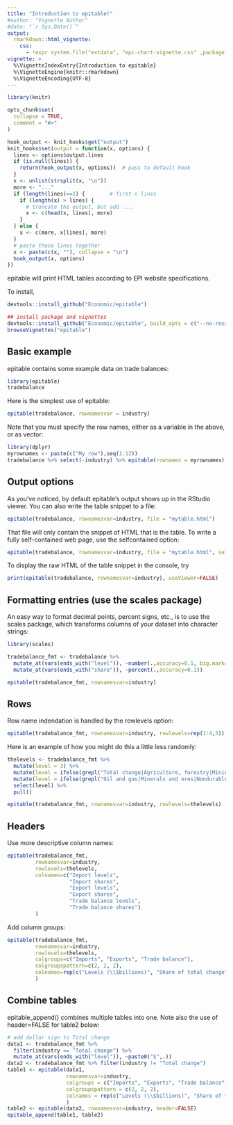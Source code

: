 ```yaml
---
title: "Introduction to epitable!"
#author: "Vignette Author"
#date: "`r Sys.Date()`"
output: 
  rmarkdown::html_vignette:
    css: 
      - !expr system.file("extdata", "epi-chart-vignette.css" ,package = "epitable")
vignette: >
  %\VignetteIndexEntry{Introduction to epitable}
  %\VignetteEngine{knitr::rmarkdown}
  %\VignetteEncoding{UTF-8}
---
```


```r
library(knitr)

opts_chunk$set(
  collapse = TRUE,
  comment = "#>"
)

hook_output <- knit_hooks$get("output")
knit_hooks$set(output = function(x, options) {
  lines <- options$output.lines
  if (is.null(lines)) {
    return(hook_output(x, options))  # pass to default hook
  }
  x <- unlist(strsplit(x, "\n"))
  more <- "..."
  if (length(lines)==1) {        # first n lines
    if (length(x) > lines) {
      # truncate the output, but add ....
      x <- c(head(x, lines), more)
    }
  } else {
    x <- c(more, x[lines], more)
  }
  # paste these lines together
  x <- paste(c(x, ""), collapse = "\n")
  hook_output(x, options)
})


```
epitable will print HTML tables according to EPI website specifications.

To install, 
```r
devtools::install_github("Economic/epitable")

## install package and vignettes
devtools::install_github("Economic/epitable", build_opts = c("--no-resave-data", "--no-manual"))
browseVignettes("epitable")
```

## Basic example
epitable contains some example data on trade balances:
```r
library(epitable)
tradebalance
```

Here is the simplest use of epitable:
```r
epitable(tradebalance, rownamesvar = industry)
```

Note that you must specify the row names, either as a variable in the above, or as vector:
```r
library(dplyr)
myrownames <- paste(c("My row"),seq(1:12))
tradebalance %>% select(-industry) %>% epitable(rownames = myrownames)
```

## Output options
As you've noticed, by default epitable's output shows up in the RStudio viewer. You can also write the table snippet to a file:
```r
epitable(tradebalance, rownamesvar=industry, file = "mytable.html")
```

That file will only contain the snippet of HTML that is the table. To write a fully self-contained web page, use the selfcontained option:
```r
epitable(tradebalance, rownamesvar=industry, file = "mytable.html", selfcontained=TRUE)
```

To display the raw HTML of the table snippet in the console, try

```r
print(epitable(tradebalance, rownamesvar=industry), useViewer=FALSE)
```

## Formatting entries (use the scales package)
An easy way to format decimal points, percent signs, etc., is to use the scales package, which transforms columns of your dataset into character strings:

```r
library(scales)

tradebalance_fmt <- tradebalance %>%  
  mutate_at(vars(ends_with("level")), ~number(.,accuracy=0.1, big.mark=",")) %>% 
  mutate_at(vars(ends_with("share")), ~percent(.,accuracy=0.1))

epitable(tradebalance_fmt, rownamesvar=industry)
```

## Rows
Row name indendation is handled by the rowlevels option:
```r
epitable(tradebalance_fmt, rownamesvar=industry, rowlevels=rep(1:4,3))
```

Here is an example of how you might do this a little less randomly:
```r
thelevels <- tradebalance_fmt %>%
  mutate(level = 3) %>%
  mutate(level = ifelse(grepl("Total change|Agriculture, forestry|Mining|Manufacturing", .$industry), 1, level)) %>%
  mutate(level = ifelse(grepl("Oil and gas|Minerals and ores|Nondurable goods|Industrial supplies", .$industry), 2, level)) %>% 
  select(level) %>% 
  pull()

epitable(tradebalance_fmt, rownamesvar=industry, rowlevels=thelevels)
```

## Headers
Use more descriptive column names:
``` r
epitable(tradebalance_fmt, 
         rownamesvar=industry, 
         rowlevels=thelevels, 
         colnames=c("Import levels", 
                    "Import shares", 
                    "Export levels", 
                    "Export shares", 
                    "Trade balance levels", 
                    "Trade balance shares")
         )
```

Add column groups:
``` r
epitable(tradebalance_fmt, 
         rownamesvar=industry, 
         rowlevels=thelevels, 
         colgroups=c("Imports", "Exports", "Trade balance"), 
         colgroupspattern=c(2, 2, 2), 
         colnames=rep(c("Levels (\\$billions)", "Share of total change"),3)
         )
```

## Combine tables
epitable_append() combines multiple tables into one. Note also the use of header=FALSE for table2 below:

``` r
# add dollar sign to Total change
data1 <- tradebalance_fmt %>% 
  filter(industry == "Total change") %>% 
  mutate_at(vars(ends_with("level")), ~paste0("$",.))
data2 <- tradebalance_fmt %>% filter(industry != "Total change")
table1 <- epitable(data1, 
                   rownamesvar=industry, 
                   colgroups = c("Imports", "Exports", "Trade balance"), 
                   colgroupspattern = c(2, 2, 2), 
                   colnames = rep(c("Levels (\\$billions)", "Share of total change"),3)
                   )
table2 <- epitable(data2, rownamesvar=industry, header=FALSE)
epitable_append(table1, table2)
```

